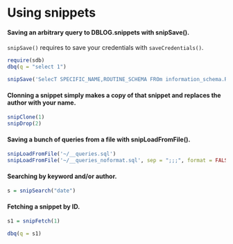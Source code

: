 Using snippets
==============

#### Saving an arbitrary query to DBLOG.snippets with snipSave().

`snipSave()` requires to save your credentials with `saveCredentials()`.

```r
require(sdb)
dbq(q = "select 1")
```


```r
snipSave('SelecT SPECIFIC_NAME,ROUTINE_SCHEMA FROm information_schema.ROUTINES ')
```

#### Clonning a snippet simply makes a copy of that snippet and replaces the author with your name.
```r
snipClone(1)
snipDrop(2)
```

#### Saving a bunch of queries from a file with snipLoadFromFile().
```r
snipLoadFromFile('~/__queries.sql')
snipLoadFromFile('~/__queries_noformat.sql', sep = ";;;", format = FALSE)
```



#### Searching by keyword and/or author.
```r
s = snipSearch("date")
```

#### Fetching a snippet by ID.
```r
s1 = snipFetch(1)

dbq(q = s1)
```






